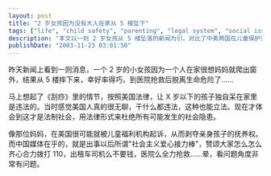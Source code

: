 ```yaml
---
layout: post
title: "2 岁女孩因为没有大人在家从 5 楼坠下"
tags: ["life", "child safety", "parenting", "legal system", "social issues", "us law", "child welfare", "media coverage"]
description: "本文以一则 2 岁女孩从 5 楼坠落的新闻为引，对比了中美两国在儿童保护法规方面的差异。作者回忆美国电影《刮痧》中展示的法律规定：禁止让年幼孩子独自在家，违者可能被剥夺抚养权。作者反思自己曾认为这类法规过于严苛的看法，现在则认识到这体现了法制社会预防性的保护机制。文章批评中国媒体对此类事件的报道角度，过分关注事后的"社会主义爱心接力"而非事前预防，表明在儿童安全保护问题上的制度性差距。"
publishDate: "2003-11-23 03:01:50"
---
```


昨天新闻上看到一则消息，一个 2 岁的小女孩因为一个人在家很想妈妈就爬出窗外，结果从 5 楼摔下来，幸好率得巧，到医院抢救后脱离生命危险了……

马上想起了《刮痧》里的情节，按照美国法律，让 X 岁以下的孩子独自呆在家里是违法的。当时感觉美国人真的很无聊，干什么都违法，这种也能立法。现在才体会到这才是法制社会，用法律形式来杜绝所有可能发生的社会隐患。

像那位妈妈，在美国很可能就被儿童福利机构起诉，从而剥夺亲身孩子的抚养权。而中国媒体在乎的，就是出事以后所谓"社会主义爱心接力棒"，赞颂大家怎么怎么齐心合力拨打 110，出租车司机么不要钱，医院么全力抢救……晕，看问题角度非常有问题。

